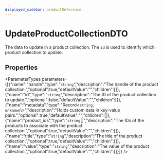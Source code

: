 ```yaml
---
displayed_sidebar: productReference
---
```



# UpdateProductCollectionDTO

The data to update in a product collection. The `id` is used to identify which product collection to update.

## Properties

<ParameterTypes parameters={[{"name":"handle","type":"`string`","description":"The handle of the product collection.","optional":true,"defaultValue":"","children":[]},{"name":"id","type":"`string`","description":"The ID of the product collection to update.","optional":false,"defaultValue":"","children":[]},{"name":"metadata","type":"Record<`string`, `unknown`\\>","description":"Holds custom data in key-value pairs.","optional":true,"defaultValue":"","children":[]},{"name":"product_ids","type":"`string`[]","description":"The IDs of the products to associate with the product collection.","optional":true,"defaultValue":"","children":[]},{"name":"title","type":"`string`","description":"The title of the product collection.","optional":true,"defaultValue":"","children":[]},{"name":"value","type":"`string`","description":"The value of the product collection.","optional":true,"defaultValue":"","children":[]}]} />
